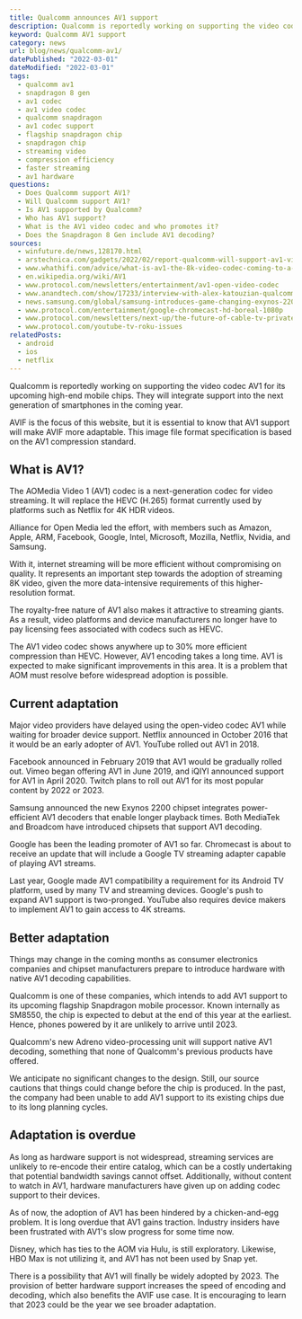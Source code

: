 ```yaml
---
title: Qualcomm announces AV1 support
description: Qualcomm is reportedly working on supporting the video codec AV1 for its upcoming high-end mobile chips.
keyword: Qualcomm AV1 support
category: news
url: blog/news/qualcomm-av1/
datePublished: "2022-03-01"
dateModified: "2022-03-01"
tags:
  - qualcomm av1
  - snapdragon 8 gen
  - av1 codec
  - av1 video codec
  - qualcomm snapdragon
  - av1 codec support
  - flagship snapdragon chip
  - snapdragon chip
  - streaming video
  - compression efficiency
  - faster streaming
  - av1 hardware
questions:
  - Does Qualcomm support AV1?
  - Will Qualcomm support AV1?
  - Is AV1 supported by Qualcomm?
  - Who has AV1 support?
  - What is the AV1 video codec and who promotes it?
  - Does the Snapdragon 8 Gen include AV1 decoding?
sources:
  - winfuture.de/news,128170.html
  - arstechnica.com/gadgets/2022/02/report-qualcomm-will-support-av1-video-codec-in-2023/
  - www.whathifi.com/advice/what-is-av1-the-8k-video-codec-coming-to-a-streaming-service-near-you
  - en.wikipedia.org/wiki/AV1
  - www.protocol.com/newsletters/entertainment/av1-open-video-codec
  - www.anandtech.com/show/17233/interview-with-alex-katouzian-qualcomm-svp-talking-snapdragon-microsoft-nuvia-and-discrete-graphics
  - news.samsung.com/global/samsung-introduces-game-changing-exynos-2200-processor-with-xclipse-gpu-powered-by-amd-rdna-2-architecture
  - www.protocol.com/entertainment/google-chromecast-hd-boreal-1080p
  - www.protocol.com/newsletters/next-up/the-future-of-cable-tv-private-equity
  - www.protocol.com/youtube-tv-roku-issues
relatedPosts:
  - android
  - ios
  - netflix
---
```


Qualcomm is reportedly working on supporting the video codec AV1 for its upcoming high-end mobile chips. They will integrate support into the next generation of smartphones in the coming year.

AVIF is the focus of this website, but it is essential to know that AV1 support will make AVIF more adaptable. This image file format specification is based on the AV1 compression standard.

## What is AV1?

The AOMedia Video 1 (AV1) codec is a next-generation codec for video streaming. It will replace the HEVC (H.265) format currently used by platforms such as Netflix for 4K HDR videos.

Alliance for Open Media led the effort, with members such as Amazon, Apple, ARM, Facebook, Google, Intel, Microsoft, Mozilla, Netflix, Nvidia, and Samsung.

With it, internet streaming will be more efficient without compromising on quality. It represents an important step towards the adoption of streaming 8K video, given the more data-intensive requirements of this higher-resolution format.

The royalty-free nature of AV1 also makes it attractive to streaming giants. As a result, video platforms and device manufacturers no longer have to pay licensing fees associated with codecs such as HEVC.

The AV1 video codec shows anywhere up to 30% more efficient compression than HEVC. However, AV1 encoding takes a long time. AV1 is expected to make significant improvements in this area. It is a problem that AOM must resolve before widespread adoption is possible.

## Current adaptation

Major video providers have delayed using the open-video codec AV1 while waiting for broader device support. Netflix announced in October 2016 that it would be an early adopter of AV1. YouTube rolled out AV1 in 2018.

Facebook announced in February 2019 that AV1 would be gradually rolled out. Vimeo began offering AV1 in June 2019, and iQIYI announced support for AV1 in April 2020. Twitch plans to roll out AV1 for its most popular content by 2022 or 2023.

Samsung announced the new Exynos 2200 chipset integrates power-efficient AV1 decoders that enable longer playback times. Both MediaTek and Broadcom have introduced chipsets that support AV1 decoding.

Google has been the leading promoter of AV1 so far. Chromecast is about to receive an update that will include a Google TV streaming adapter capable of playing AV1 streams.

Last year, Google made AV1 compatibility a requirement for its Android TV platform, used by many TV and streaming devices. Google's push to expand AV1 support is two-pronged. YouTube also requires device makers to implement AV1 to gain access to 4K streams.

## Better adaptation

Things may change in the coming months as consumer electronics companies and chipset manufacturers prepare to introduce hardware with native AV1 decoding capabilities.

Qualcomm is one of these companies, which intends to add AV1 support to its upcoming flagship Snapdragon mobile processor. Known internally as SM8550, the chip is expected to debut at the end of this year at the earliest. Hence, phones powered by it are unlikely to arrive until 2023.

Qualcomm's new Adreno video-processing unit will support native AV1 decoding, something that none of Qualcomm's previous products have offered.

We anticipate no significant changes to the design. Still, our source cautions that things could change before the chip is produced. In the past, the company had been unable to add AV1 support to its existing chips due to its long planning cycles.

## Adaptation is overdue

As long as hardware support is not widespread, streaming services are unlikely to re-encode their entire catalog, which can be a costly undertaking that potential bandwidth savings cannot offset. Additionally, without content to watch in AV1, hardware manufacturers have given up on adding codec support to their devices.

As of now, the adoption of AV1 has been hindered by a chicken-and-egg problem. It is long overdue that AV1 gains traction. Industry insiders have been frustrated with AV1's slow progress for some time now.

Disney, which has ties to the AOM via Hulu, is still exploratory. Likewise, HBO Max is not utilizing it, and AV1 has not been used by Snap yet.

There is a possibility that AV1 will finally be widely adopted by 2023. The provision of better hardware support increases the speed of encoding and decoding, which also benefits the AVIF use case. It is encouraging to learn that 2023 could be the year we see broader adaptation.
